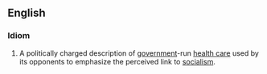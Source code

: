 {{wikipedia}}
==English==
===Idiom===
#A politically charged description of [[government]]-run [[health care]] used by its opponents to emphasize the perceived link to [[socialism]].